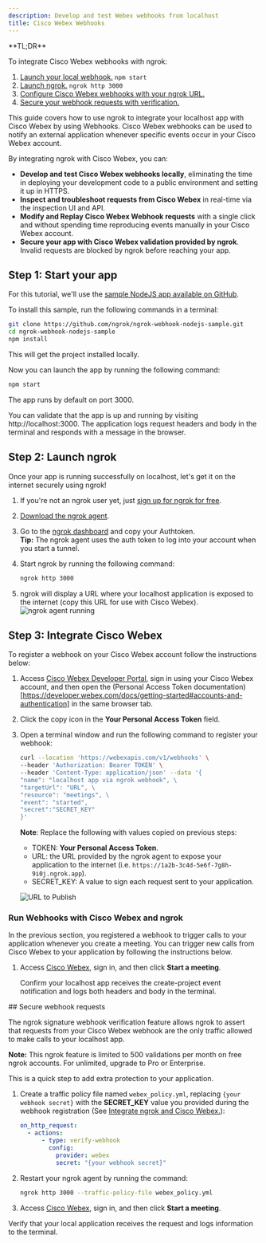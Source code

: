 ```yaml
---
description: Develop and test Webex webhooks from localhost
title: Cisco Webex Webhooks
---
```


<Tip>
**TL;DR**



To integrate Cisco Webex webhooks with ngrok:

1. [Launch your local webhook.](#start-your-app) `npm start`
1. [Launch ngrok.](#start-ngrok) `ngrok http 3000`
1. [Configure Cisco Webex webhooks with your ngrok URL.](#setup-webhook)
1. [Secure your webhook requests with verification.](#security)
</Tip>

This guide covers how to use ngrok to integrate your localhost app with Cisco Webex by using Webhooks.
Cisco Webex webhooks can be used to notify an external application whenever specific events occur in your Cisco Webex account.

By integrating ngrok with Cisco Webex, you can:

- **Develop and test Cisco Webex webhooks locally**, eliminating the time in deploying your development code to a public environment and setting it up in HTTPS.
- **Inspect and troubleshoot requests from Cisco Webex** in real-time via the inspection UI and API.
- **Modify and Replay Cisco Webex Webhook requests** with a single click and without spending time reproducing events manually in your Cisco Webex account.
- **Secure your app with Cisco Webex validation provided by ngrok**. Invalid requests are blocked by ngrok before reaching your app.

## **Step 1**: Start your app 

For this tutorial, we'll use the [sample NodeJS app available on GitHub](https://github.com/ngrok/ngrok-webhook-nodejs-sample).

To install this sample, run the following commands in a terminal:

```bash
git clone https://github.com/ngrok/ngrok-webhook-nodejs-sample.git
cd ngrok-webhook-nodejs-sample
npm install
```

This will get the project installed locally.

Now you can launch the app by running the following command:

```bash
npm start
```

The app runs by default on port 3000.

You can validate that the app is up and running by visiting http://localhost:3000. The application logs request headers and body in the terminal and responds with a message in the browser.

## **Step 2**: Launch ngrok 

Once your app is running successfully on localhost, let's get it on the internet securely using ngrok!

1. If you're not an ngrok user yet, just [sign up for ngrok for free](https://ngrok.com/signup).

1. [Download the ngrok agent](https://download.ngrok.com).

1. Go to the [ngrok dashboard](https://dashboard.ngrok.com) and copy your Authtoken. <br />
   **Tip:** The ngrok agent uses the auth token to log into your account when you start a tunnel.
1. Start ngrok by running the following command:

   ```bash
   ngrok http 3000
   ```

1. ngrok will display a URL where your localhost application is exposed to the internet (copy this URL for use with Cisco Webex).
   ![ngrok agent running](/img/integrations/launch_ngrok_tunnel.png)

## **Step 3**: Integrate Cisco Webex 

To register a webhook on your Cisco Webex account follow the instructions below:

1. Access [Cisco Webex Developer Portal](https://developer.webex.com/), sign in using your Cisco Webex account, and then open the (Personal Access Token documentation)[https://developer.webex.com/docs/getting-started#accounts-and-authentication] in the same browser tab.

1. Click the copy icon in the **Your Personal Access Token** field.

1. Open a terminal window and run the following command to register your webhook:

   ```bash
   curl --location 'https://webexapis.com/v1/webhooks' \
   --header 'Authorization: Bearer TOKEN' \
   --header 'Content-Type: application/json' --data '{
   "name": "localhost app via ngrok webhook", \
   "targetUrl": "URL", \
   "resource": "meetings", \
   "event": "started",
   "secret":"SECRET_KEY"
   }'
   ```

   **Note**: Replace the following with values copied on previous steps:
   - TOKEN: **Your Personal Access Token**.
   - URL: the URL provided by the ngrok agent to expose your application to the internet (i.e. `https://1a2b-3c4d-5e6f-7g8h-9i0j.ngrok.app`).
   - SECRET_KEY: A value to sign each request sent to your application.

   ![URL to Publish](img/ngrok_url_configuration_webex.png)

### Run Webhooks with Cisco Webex and ngrok

In the previous section, you registered a webhook to trigger calls to your application whenever you create a meeting.
You can trigger new calls from Cisco Webex to your application by following the instructions below.

1. Access [Cisco Webex](https://www.webex.com), sign in, and then click **Start a meeting**.

   Confirm your localhost app receives the create-project event notification and logs both headers and body in the terminal.

<InspectingRequests />

<ReplayingRequests />
## Secure webhook requests 

The ngrok signature webhook verification feature allows ngrok to assert that requests from your Cisco Webex webhook are the only traffic allowed to make calls to your localhost app.

**Note:** This ngrok feature is limited to 500 validations per month on free ngrok accounts. For unlimited, upgrade to Pro or Enterprise.

This is a quick step to add extra protection to your application.

1. Create a traffic policy file named `webex_policy.yml`, replacing `{your webhook secret}` with the **SECRET_KEY** value you provided during the webhook registration (See [Integrate ngrok and Cisco Webex.](#setup-webhook)):

   ```yaml
   on_http_request:
     - actions:
         - type: verify-webhook
           config:
             provider: webex
             secret: "{your webhook secret}"
   ```

1. Restart your ngrok agent by running the command:

   ```bash
   ngrok http 3000 --traffic-policy-file webex_policy.yml
   ```

1. Access [Cisco Webex](https://www.webex.com), sign in, and then click **Start a meeting**.

Verify that your local application receives the request and logs information to the terminal.
